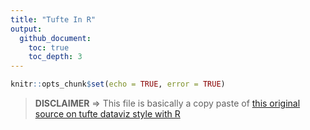 ```yaml
---
title: "Tufte In R"
output:
  github_document:
    toc: true
    toc_depth: 3 
---
```


```r
knitr::opts_chunk$set(echo = TRUE, error = TRUE)

```


> **DISCLAIMER** => This file is basically a copy paste of [this original source on tufte dataviz style with R](http://motioninsocial.com/tufte/)
